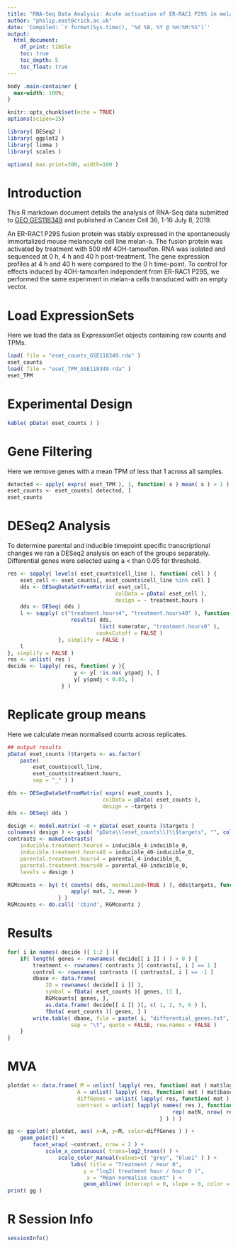 ```yaml
---
title: "RNA-Seq Data Analysis: Acute activation of ER-RAC1 P29S in melanocytes GSE118349"
author: "philip.east@crick.ac.uk"
date: 'Compiled: `r format(Sys.time(), "%d %B, %Y @ %H:%M:%S")`'
output:
  html_document:
    df_print: tibble
    toc: true
    toc_depth: 5
    toc_float: true
---
```


```css
body .main-container {
  max-width: 100%;
}
```

```r
knitr::opts_chunk$set(echo = TRUE)
options(scipen=15)
```

```r
library( DESeq2 )
library( ggplot2 )
library( limma )
library( scales )

options( max.print=300, width=100 )
```

# Introduction

This R markdown document details the analysis of RNA-Seq data
submitted to [GEO
GES118349](https://www.ncbi.nlm.nih.gov/geo/query/acc.cgi?acc=GSE118349) 
and published in Cancer Cell 36, 1-16 July 8, 2019.

An ER-RAC1 P29S fusion protein was stably expressed in the
spontaneously immortalized mouse melanocyte cell line melan-a. The
fusion protein was activated by treatment with 500 nM
4OH-tamoxifen. RNA was isolated and sequenced at 0 h, 4 h and 40 h
post-treatment. The gene expression profiles at 4 h and 40 h were
compared to the 0 h time-point. To control for effects induced by
4OH-tamoxifen independent from ER-RAC1 P29S, we performed the same
experiment in melan-a cells transduced with an empty vector.

# Load ExpressionSets

Here we load the data as ExpressionSet objects containing raw
counts and TPMs.

```r
load( file = "eset_counts_GSE118349.rda" )
eset_counts
load( file = "eset_TPM_GSE118349.rda" )
eset_TPM
```

# Experimental Design

```r
kable( pData( eset_counts ) )
```

# Gene Filtering

Here we remove genes with a mean TPM of less that 1 across all samples.

```r
detected <- apply( exprs( eset_TPM ), 1, function( x ) mean( x ) > 1 )
eset_counts <- eset_counts[ detected, ]
eset_counts
```

# DESeq2 Analysis

To determine parental and inducible timepoint specific transcriptional changes we ran a
DESeq2 analysis on each of the groups separately. Differential genes
were selected using a < than 0.05 fdr threshold.

```r
res <- sapply( levels( eset_counts$cell_line ), function( cell ) {
    eset_cell <- eset_counts[, eset_counts$cell_line %in% cell ]
    dds <- DESeqDataSetFromMatrix( eset_cell,
                                  colData = pData( eset_cell ),
                                  design = ~ treatment.hours )
    dds <- DESeq( dds )
    l <- sapply( c("treatment.hours4", "treatment.hours40" ), function( numerator ) {
                    results( dds,
                             list( numerator, "treatment.hours0" ),
                            cooksCutoff = FALSE )
                }, simplify = FALSE )
    l
}, simplify = FALSE )
res <- unlist( res )
decide <- lapply( res, function( y ){
                     y <- y[ !is.na( y$padj ), ]
                     y[ y$padj < 0.05, ]
                 } )
```

# Replicate group means

Here we calculate mean normalised counts across replicates.

```r
## output results
pData( eset_counts )$targets <- as.factor(
    paste(
        eset_counts$cell_line,
        eset_counts$treatment.hours,
        sep = "_" ) )

dds <- DESeqDataSetFromMatrix( exprs( eset_counts ),
                              colData = pData( eset_counts ),
                              design = ~targets )
dds <- DESeq( dds )

design <- model.matrix( ~0 + pData( eset_counts )$targets )
colnames( design ) <- gsub( "pData\\(eset_counts\\)\\$targets", "", colnames( design ) )
contrasts <- makeContrasts(
    inducible.treatment.hours4 = inducible_4-inducible_0,
    inducible.treatment.hours40 = inducible_40-inducible_0,
    parental.treatment.hours4 = parental_4-inducible_0,
    parental.treatment.hours40 = parental_40-inducible_0,
    levels = design )

RGMcounts <- by( t( counts( dds, normalized=TRUE ) ), dds$targets, function( mat ) {
                    apply( mat, 2, mean )
                } )
RGMcounts <- do.call( 'cbind', RGMcounts )
```

# Results

```r
for( i in names( decide )[ 1:2 ] ){
    if( length( genes <- rownames( decide[[ i ]] ) ) > 0 ) {
        treatment <- rownames( contrasts )[ contrasts[, i ] == 1 ]
        control <- rownames( contrasts )[ contrasts[, i ] == -1 ]
        dbase <- data.frame(
            ID = rownames( decide[[ i ]] ),
            symbol = fData( eset_counts )[ genes, 11 ],
            RGMcounts[ genes, ],
            as.data.frame( decide[[ i ]] )[, c( 1, 2, 5, 6 ) ],
            fData( eset_counts )[ genes, ] )
        write.table( dbase, file = paste( i, "differential_genes.txt", sep = "_" ),
                    sep = "\t", quote = FALSE, row.names = FALSE )
    }
}
```

# MVA
```r
plotdat <- data.frame( M = unlist( lapply( res, function( mat ) mat$log2FoldChange ) ),
                      A = unlist( lapply( res, function( mat ) mat$baseMean ) ),
                      diffGenes = unlist( lapply( res, function( mat ) mat$padj < 0.1 ) ),
                      contrast = unlist( lapply( names( res ), function( matN ) {
                                                    rep( matN, nrow( res[[ matN ]] ) )
                                                } ) ) )

gg <- ggplot( plotdat, aes( x=A, y=M, color=diffGenes ) ) +
    geom_point() +
        facet_wrap( ~contrast, nrow = 2 ) +
            scale_x_continuous( trans=log2_trans() ) +
                scale_color_manual(values=c( "grey", "blue1" ) ) +
                    labs( title = "Treatment / Hour 0",
                        y = "log2( treatment hour / hour 0 )",
                         x = "Mean normalise count" ) +
                        geom_abline( intercept = 0, slope = 0, color = "white" )
print( gg )
```

# R Session Info

```r
sessionInfo()
```
